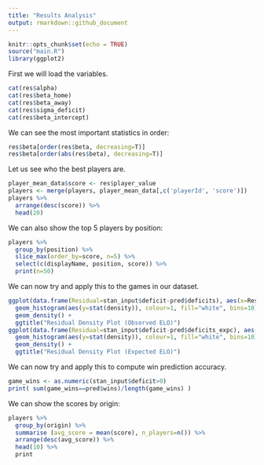 ```yaml
---
title: "Results Analysis"
output: rmarkdown::github_document
---
```


```r
knitr::opts_chunk$set(echo = TRUE)
source("main.R")
library(ggplot2)
```

First we will load the variables.
```r
cat(res$alpha)
cat(res$beta_home)
cat(res$beta_away)
cat(res$sigma_deficit)
cat(res$beta_intercept)
```

We can see the most important statistics in order:
```r
res$beta[order(res$beta, decreasing=T)]
res$beta[order(abs(res$beta), decreasing=T)]
```

Let us see who the best players are.
```r
player_mean_data$score <- res$player_value
players <- merge(players, player_mean_data[,c('playerId', 'score')])
players %>%
  arrange(desc(score)) %>%
  head(20)
```

We can also show the top 5 players by position:
```r
players %>%
  group_by(position) %>%
  slice_max(order_by=score, n=5) %>%
  select(c(displayName, position, score)) %>%
  print(n=50)
```

We can now try and apply this to the games in our dataset.
```r
ggplot(data.frame(Residual=stan_input$deficit-pred$deficits), aes(x=Residual)) +
  geom_histogram(aes(y=stat(density)), colour=1, fill="white", bins=10) +
  geom_density() +
  ggtitle("Residual Density Plot (Observed ELO)")
ggplot(data.frame(Residual=stan_input$deficit-pred$deficits_expc), aes(x=Residual)) +
  geom_histogram(aes(y=stat(density)), colour=1, fill="white", bins=10) +
  geom_density() +
  ggtitle("Residual Density Plot (Expected ELO)")
```

We can now try and apply this to compute win prediction accuracy.
```r
game_wins <- as.numeric(stan_input$deficit>0)
print( sum(game_wins==pred$wins)/length(game_wins) )
```

We can show the scores by origin:
```r
players %>%
  group_by(origin) %>%
  summarise (avg_score = mean(score), n_players=n()) %>%
  arrange(desc(avg_score)) %>%
  head(10) %>%
  print
```
